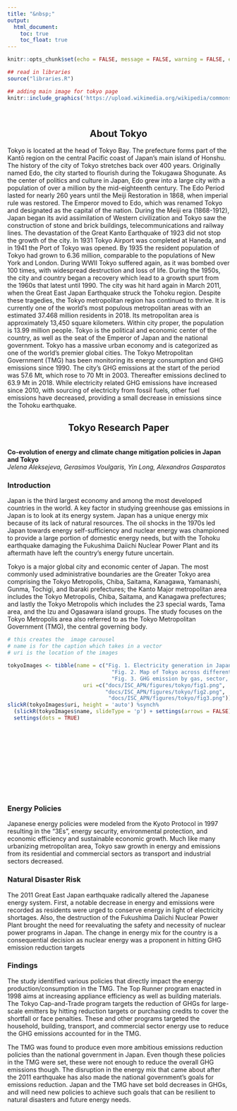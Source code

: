 ```yaml
---
title: "&nbsp;"
output:
  html_document:
    toc: true
    toc_float: true
---
```

```r
knitr::opts_chunk$set(echo = FALSE, message = FALSE, warning = FALSE, error = FALSE )

## read in libraries
source("libraries.R")
```

```r
## adding main image for tokyo page
knitr::include_graphics('https://upload.wikimedia.org/wikipedia/commons/7/78/Tokyo_Skyline_%28214472347%29.jpeg')
```

<br>

<h2 style = text-align:center> About Tokyo</h2>

Tokyo is located at the head of Tokyo Bay. The prefecture forms part of the Kantō region on the central Pacific coast of Japan’s main island of Honshu. The history of the city of Tokyo stretches back over 400 years. Originally named Edo, the city started to flourish during the Tokugawa Shogunate. As the center of politics and culture in Japan, Edo grew into a large city with a population of over a million by the mid-eighteenth century. The Edo Period lasted for nearly 260 years until the Meiji Restoration in 1868, when imperial rule was restored. The Emperor moved to Edo, which was renamed Tokyo and designated as the capital of the nation. During the Meiji
era (1868-1912), Japan began its avid assimilation of Western civilization and Tokyo saw the construction of stone and brick buildings, telecommunications and railway lines. The devastation of the Great Kanto Earthquake of 1923 did not stop the growth of the city. In 1931 Tokyo Airport was completed at Haneda, and in 1941 the Port of Tokyo was opened. By 1935 the resident population of Tokyo had grown to 6.36 million, comparable to the populations of New York and London. During WWII Tokyo suffered again, as it was bombed over 100 times, with widespread destruction and loss of life. During the 1950s, the city and country began a recovery which lead to a growth spurt from the 1960s that latest until 1990. The city was hit hard again in March 2011, when the Great East Japan Earthquake struck the Tohoku region. Despite these tragedies, the Tokyo metropolitan region has continued to thrive. It is currently one of the world’s most populous metropolitan areas with an estimated 37.468 million residents in 2018. Its metropolitan area is approximately 13,450 square kilometers. Within city proper, the population is 13.99 million people. Tokyo is the political and economic center of the country, as well as the seat of the Emperor of Japan and the national government. Tokyo has a massive urban economy and is categorized as one of the world’s premier global cities. The Tokyo Metropolitan Government (TMG) has been monitoring its energy consumption and GHG emissions since 1990. The city’s GHG emissions at the start of the period was 57.6 Mt, which rose to 70 Mt in 2003. Thereafter emissions declined to 63.9 Mt in 2018. While electricity related GHG emissions have increased since 2010, with sourcing of electricity from fossil fuels, other fuel emissions have decreased, providing a small decrease in emissions since the Tohoku earthquake. 

<h2 style = text-align:center> Tokyo Research Paper </h2>

<br>
**Co-evolution of energy and climate change mitigation policies in Japan and Tokyo**  
*Jelena Aleksejeva, Gerasimos Voulgaris, Yin Long, Alexandros Gasparatos*
<br>

### Introduction

Japan is the third largest economy and among the most developed countries in the world. A key factor in studying greenhouse gas emissions in Japan is to look at its energy system. Japan has a unique energy mix because of its lack of natural resources. The oil shocks in the 1970s led Japan towards energy self-sufficiency and nuclear energy was championed to provide a large portion of domestic energy needs, but with the Tohoku earthquake damaging the Fukushima Daiichi Nuclear Power Plant and its aftermath have left the country’s energy future uncertain.

Tokyo is a major global city and economic center of Japan. The most commonly used administrative boundaries are the Greater Tokyo area comprising the Tokyo Metropolis, Chiba, Saitama, Kanagawa, Yamanashi, Gunma, Tochigi, and Ibaraki prefectures; the Kanto Major metropolitan area includes the Tokyo Metropolis, Chiba, Saitama, and Kanagawa prefectures; and lastly the Tokyo Metropolis which includes the 23 special wards, Tama area, and the Izu and Ogasawara island groups. The study focuses on the Tokyo Metropolis area also referred to as the Tokyo Metropolitan Government (TMG), the central governing body.

```r
# this creates the  image carousel
# name is for the caption which takes in a vector
# uri is the location of the images

tokyoImages <- tibble(name = c("Fig. 1. Electricity generation in Japan.",
                                 "Fig. 2. Map of Tokyo across different administrative definitions",
                                 "Fig. 3. GHG emission by gas, sector, and fuel in Tokyo, and electricity emissions factor."),
                        uri =c("docs/ISC_APN/figures/tokyo/fig1.png",
                               "docs/ISC_APN/figures/tokyo/fig2.png",
                                "docs/ISC_APN/figures/tokyo/fig3.png"))
slickR(tokyoImages$uri, height = 'auto') %synch%
  (slickR(tokyoImages$name, slideType = 'p') + settings(arrows = FALSE)) + 
  settings(dots = TRUE) 
```

<br>
<br>
<br>
<br>
<br>
<br>
 
<br>
<br>

### Energy Policies

Japanese energy policies were modeled from the Kyoto Protocol in 1997 resulting in the “3Es”, energy security, environmental protection, and economic efficiency and sustainable economic growth. Much like many urbanizing metropolitan area, Tokyo saw growth in energy and emissions from its residential and commercial sectors as transport and industrial sectors decreased. 

### Natural Disaster Risk

The 2011 Great East Japan earthquake radically altered the Japanese energy system. First, a notable decrease in energy and emissions were recorded as residents were urged to conserve energy in light of electricity shortages. Also, the destruction of the Fukushima Daiichi Nuclear Power Plant brought the need for reevaluating the safety and necessity of nuclear power programs in Japan. The change in energy mix for the country is a consequential decision as nuclear energy was a proponent in hitting GHG emission reduction targets

### Findings

The study identified various policies that directly impact the energy production/consumption in the TMG. The Top Runner program enacted in 1998 aims at increasing appliance efficiency as well as building materials. The Tokyo Cap-and-Trade program targets the reduction of GHGs for large-scale emitters by hitting reduction targets or purchasing credits to cover the shortfall or face penalties. These and other programs targeted the household, building, transport, and commercial sector energy use to reduce the GHG emissions accounted for in the TMG.

The TMG was found to produce even more ambitious emissions reduction policies than the national government in Japan. Even though these policies in the TMG were set, these were not enough to reduce the overall GHG emissions though. The disruption in the energy mix that came about after the 2011 earthquake has also made the national government’s goals for emissions reduction. Japan and the TMG have set bold decreases in GHGs, and will need new policies to achieve such goals that can be resilient to natural disasters and future energy needs. 

<br>